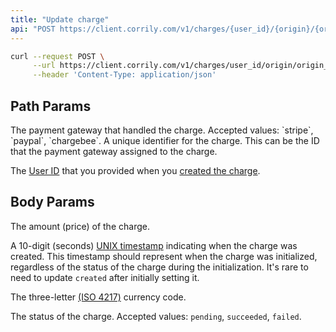 ```yaml
---
title: "Update charge"
api: "POST https://client.corrily.com/v1/charges/{user_id}/{origin}/{origin_id}"
---
```


<RequestExample>

```bash Response
curl --request POST \
     --url https://client.corrily.com/v1/charges/user_id/origin/origin_id \
     --header 'Content-Type: application/json'
```

</RequestExample>

## Path Params

<ParamField path="origin" type="string" required>
  The payment gateway that handled the charge. Accepted values: `stripe`,
  `paypal`, `chargebee`.
</ParamField>

<ParamField path="origin_id" type="string" required>
  A unique identifier for the charge. This can be the ID that the payment
  gateway assigned to the charge.
</ParamField>

<ParamField path="user_id" type="string" required>

The [User ID](/api-reference/users/user-id) that you provided when you
[created the charge](/api-reference/charges/create-charge).

</ParamField>

## Body Params

<ParamField body="amount" type="float">
  The amount (price) of the charge.
</ParamField>

<ParamField body="created" type="integer">

A 10-digit (seconds) [UNIX timestamp](https://en.wikipedia.org/wiki/Unix_time)
indicating when the charge was created. This timestamp should represent when
the charge was initialized, regardless of the status of the charge during the
initialization. It's rare to need to update `created` after initially setting
it.

</ParamField>

<ParamField body="currency" type="string">

The three-letter [(ISO 4217)](https://en.wikipedia.org/wiki/ISO_4217#Active_codes) currency code.

</ParamField>

<ParamField body="status" type="string">

The status of the charge. Accepted values: `pending`, `succeeded`, `failed`.

</ParamField>
